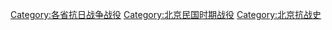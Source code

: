 [[Category:各省抗日战争战役|Category:各省抗日战争战役]]
[[Category:北京民国时期战役|Category:北京民国时期战役]]
[[Category:北京抗战史|Category:北京抗战史]]
